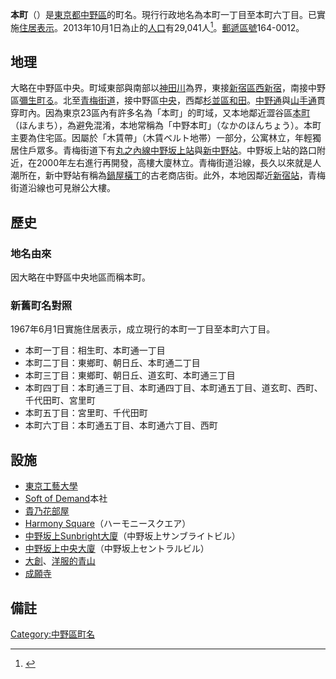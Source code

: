 {{Pathnav|日本|東京都|中野區|frame=1}}
{{Infobox Settlement
|official_name = 本町
|native_name =
|settlement_type = [[町|町]]
|image_skyline = Nakanosakaue central building.JPG
|imagesize = 200px
|image_caption = 中野坂上中央大廈
|image_flag =
|image_seal =
| image_map =
| map_caption =
| pushpin_map =
|subdivision_type = [[國家|國家]]
|subdivision_name = [[File:Flag_of_Japan.svg|border]] [[日本|日本]]
|subdivision_type1 = [[都道府縣|都道府縣]]
|subdivision_name1 = [[File:Flag_of_Tokyo_Prefecture.svg|25px]] [[東京都|東京都]]
|subdivision_type2 = [[東京都區部|特別區]]
|subdivision_name2 = [[File:Flag_of_Nakano,_Tokyo.svg|25px]] [[中野區|中野區]]
|established_title =
|established_date =
|government_type =
|leader_title =
|leader_name =
|area_magnitude =
|area_total_sq_mi =
|area_total_km2 =
|area_land_sq_mi =
|area_land_km2 =
|area_urban_sq_mi =
|area_urban_km2 =
|area_metro_km2 =
|area_metro_sq_mi =
|population_as_of= 2017年（平成25年）12月1日
|population_footnotes =
|population_total = 29,041
|population_urban =
|population_metro =
|population_density_sq_mi =
|population_density_km2 =
| timezone = [[日本標準時間|JST]]
| utc_offset = +9
|timezone_DST =
|utc_offset_DST =
|latd=|latm=|lats=|latNS=
|longd=|longm=|longs=|longEW=
|elevation_footnotes=
|elevation_m =
|elevation_ft =
|postal_code_type = [[郵遞區號|郵遞區號]]
|postal_code = 164-0012
|area_code =
|website =
|footnotes =
}}
'''本町'''（{{jpn|j=本町|hg=ほんちょう|rm=Honchō|f=y}}）是[[東京都|東京都]][[中野區|中野區]]的町名。現行行政地名為本町一丁目至本町六丁目。已實施[[住居表示|住居表示]]。2013年10月1日為止的[[人口|人口]]有29,041人<ref>{{Cite web |url=http://www.city.tokyo-nakano.lg.jp/dept/101500/d015810_d/fil/chouchou201310.xls |title=中野区町丁別人口　平成25年（2013年）10月1日現在 |accessdate=2013-10-07 |archive-date=2015-06-10 |archive-url=https://web.archive.org/web/20150610201902/http://www.city.tokyo-nakano.lg.jp/dept/101500/d015810_d/fil/chouchou201310.xls |dead-url=no }}</ref>。[[郵遞區號|郵遞區號]]164-0012。

== 地理 ==
大略在中野區中央。町域東部與南部以[[神田川_(東京都)|神田川]]為界，東接[[新宿區|新宿區]][[西新宿|西新宿]]，南接中野區[[彌生町_(中野區)|彌生町]]る。北至[[青梅街道|青梅街道]]，接中野區[[中央_(中野區)|中央]]，西鄰[[杉並區|杉並區]][[和田_(杉並區)|和田]]。[[東京都道420號鮫洲大山線|中野通]]與[[東京都道317號環狀六號線|山手通]]貫穿町內。因為東京23區內有許多名為「本町」的町域，又本地鄰近澀谷區[[本町_(澀谷區)|本町]]（ほんまち），為避免混淆，本地常稱為「中野本町」（なかのほんちょう）。本町主要為住宅區。因屬於「木賃帶」（木賃ベルト地帯）一部分，公寓林立，年輕獨居住戶眾多。青梅街道下有[[東京地下鐵丸之內線|丸之內線]][[中野坂上站|中野坂上站]]與[[新中野站|新中野站]]。中野坂上站的路口附近，在2000年左右進行再開發，高樓大廈林立。青梅街道沿線，長久以來就是人潮所在，新中野站有稱為[[鍋屋橫丁|鍋屋橫丁]]的古老商店街。此外，本地因鄰近[[新宿站|新宿站]]，青梅街道沿線也可見辦公大樓。

== 歷史 ==
=== 地名由來 ===
因大略在中野區中央地區而稱本町。

=== 新舊町名對照 ===
1967年6月1日實施住居表示，成立現行的本町一丁目至本町六丁目。
*本町一丁目：相生町、本町通一丁目
*本町二丁目：東鄉町、朝日丘、本町通二丁目
*本町三丁目：東鄉町、朝日丘、道玄町、本町通三丁目
*本町四丁目：本町通三丁目、本町通四丁目、本町通五丁目、道玄町、西町、千代田町、宮里町
*本町五丁目：宮里町、千代田町
*本町六丁目：本町通五丁目、本町通六丁目、西町

== 設施 ==
*[[東京工藝大學|東京工藝大學]]
*[[Soft_of_Demand|Soft of Demand]]本社
*[[貴乃花部屋|貴乃花部屋]]
*[[Harmony_Square|Harmony Square]]（ハーモニースクエア）
*[[中野坂上Sunbright大廈|中野坂上Sunbright大廈]]（中野坂上サンブライトビル）
*[[中野坂上中央大廈|中野坂上中央大廈]]（中野坂上セントラルビル）
*[[大創百貨|大創]]、[[青山商事|洋服的青山]]
*[[成願寺_(中野區)|成願寺]]

== 備註 ==
{{reflist}}

{{中野區的町名}}
{{DEFAULTSORT:Honcho}}
[[Category:中野區町名|Category:中野區町名]]
